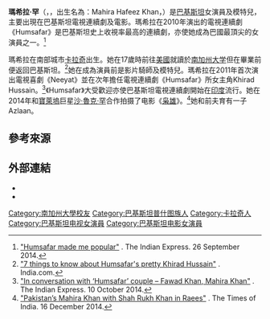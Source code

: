 {{艺人
| 姓名     = 瑪希拉·罕
| 類型     = 女演員
| 圖片     = Mahira Khan grace Vogue Beauty Awards 2016 (01).jpg
| 圖片尺寸 = 
| 綽號     = 
| 國籍     = {{PAK}}
| birthname = Mahira Hafeez Khan
| 出生日期 = {{birth date and age|1982|12|21}}
| 出生地點 = {{PAK}}[[卡拉奇|卡拉奇]]
| 職業     = [[演員|演員]]、[[模特兒|模特兒]]、VJ
| 語言     = 
| 教育程度 = 
| 宗教信仰 = [[伊斯蘭教|伊斯蘭教]]
| 配偶     = {{marriage|Ali Askari|2007|2014|reason=离婚}}
| 伴侶     = 
| 兒女     = Azlaan
| 父母     = 
| 亲属     = 
| 出道作   = 
| 出道日期 = 
| 代表作   =  
| 活躍年代 = 2008年至今
| 網站     = 
| IMDb    = 4493060
| 現任成員 = 
| 過往成員 = 
}}
'''瑪希拉·罕'''（{{lang-ur|'''ماہرہ خان'''}}，{{lang-en|'''Mahira Khan'''}}，出生名為：Mahira Hafeez Khan，{{bd|1982年|12月21日|catIdx=K}}）是[[巴基斯坦|巴基斯坦]]女演員及模特兒，主要出現在巴基斯坦電視連續劇及電影。瑪希拉在2010年演出的電視連續劇《Humsafar》是巴基斯坦史上收視率最高的連續劇，亦使她成為巴國最頂尖的女演員之一。<ref>[http://indianexpress.com/article/entertainment/screen/humsafar-made-me-popular/ "Humsafar made me popular"] {{Wayback|url=http://indianexpress.com/article/entertainment/screen/humsafar-made-me-popular/ |date=20160311201631 }}. The Indian Express. 26 September 2014.</ref>

瑪希拉在南部城市[[卡拉奇|卡拉奇]]出生。她在17歲時前往[[美國|美國]]就讀於[[南加州大学|南加州大学]]但在畢業前便返回巴基斯坦。<ref>[http://www.india.com/top-n/mahira-khan-7-things-to-know-about-humsafars-pretty-khirad-hussain-172850/ "7 things to know about Humsafar's pretty Khirad Hussain"] {{Wayback|url=http://www.india.com/top-n/mahira-khan-7-things-to-know-about-humsafars-pretty-khirad-hussain-172850/ |date=20150924044508 }}. India.com.</ref>她在成為演員前是影片騎師及模特兒。瑪希拉在2011年首次演出電視喜劇《Neeyat》並在次年擔任電視連續劇《Humsafar》所女主角Khirad Hussain。<ref>[http://indianexpress.com/article/entertainment/play/big-hit-2/ "In conversation with ‘Humsafar’ couple – Fawad Khan, Mahira Khan"] {{Wayback|url=http://indianexpress.com/article/entertainment/play/big-hit-2/ |date=20141013012517 }}. The Indian Express. 10 October 2014.</ref>《Humsafar》大受歡迎亦使巴基斯坦電視連續劇開始在[[印度|印度]]流行。她在2014年和[[寶萊塢|寶萊塢]]巨星[[沙·魯克·罕|沙·魯克·罕]]合作拍摄了电影《[[枭雄_(电影)|枭雄]]》。<ref>[http://timesofindia.indiatimes.com/entertainment/hindi/bollywood/news/Pakistans-Mahira-Khan-with-Shah-Rukh-Khan-in-Raees/articleshow/45523729.cms "Pakistan’s Mahira Khan with Shah Rukh Khan in Raees"] {{Wayback|url=http://timesofindia.indiatimes.com/entertainment/hindi/bollywood/news/Pakistans-Mahira-Khan-with-Shah-Rukh-Khan-in-Raees/articleshow/45523729.cms |date=20210309153035 }}. The Times of India. 16 December 2014.</ref>她和前夫育有一子Azlaan。

== 參考來源 ==
<references/> 

== 外部連結 ==
{{Commons category|Mahira Khan}}
* {{imdb name|id=4493060}}
* {{Instagram|mahirahkhan}}

{{DEFAULTSORT: Khan, Mahira}}
[[Category:南加州大學校友|Category:南加州大學校友]]
[[Category:巴基斯坦普什图族人|Category:巴基斯坦普什图族人]]
[[Category:卡拉奇人|Category:卡拉奇人]]
[[Category:巴基斯坦电视女演員|Category:巴基斯坦电视女演員]]
[[Category:巴基斯坦电影女演員|Category:巴基斯坦电影女演員]]